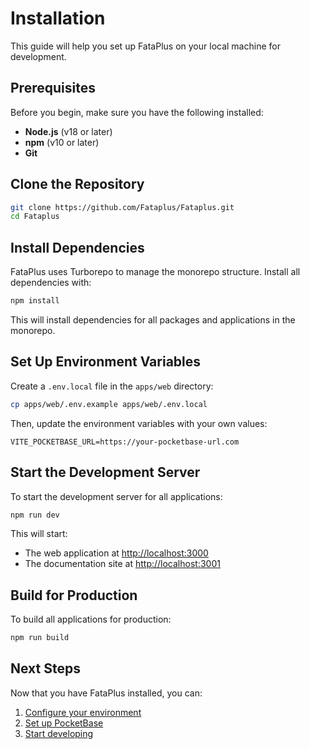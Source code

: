 # Installation

This guide will help you set up FataPlus on your local machine for development.

## Prerequisites

Before you begin, make sure you have the following installed:

- **Node.js** (v18 or later)
- **npm** (v10 or later)
- **Git**

## Clone the Repository

```bash
git clone https://github.com/Fataplus/Fataplus.git
cd Fataplus
```

## Install Dependencies

FataPlus uses Turborepo to manage the monorepo structure. Install all dependencies with:

```bash
npm install
```

This will install dependencies for all packages and applications in the monorepo.

## Set Up Environment Variables

Create a `.env.local` file in the `apps/web` directory:

```bash
cp apps/web/.env.example apps/web/.env.local
```

Then, update the environment variables with your own values:

```
VITE_POCKETBASE_URL=https://your-pocketbase-url.com
```

## Start the Development Server

To start the development server for all applications:

```bash
npm run dev
```

This will start:
- The web application at [http://localhost:3000](http://localhost:3000)
- The documentation site at [http://localhost:3001](http://localhost:3001)

## Build for Production

To build all applications for production:

```bash
npm run build
```

## Next Steps

Now that you have FataPlus installed, you can:

1. [Configure your environment](/getting-started/configuration)
2. [Set up PocketBase](/getting-started/pocketbase-setup)
3. [Start developing](/getting-started/development)
